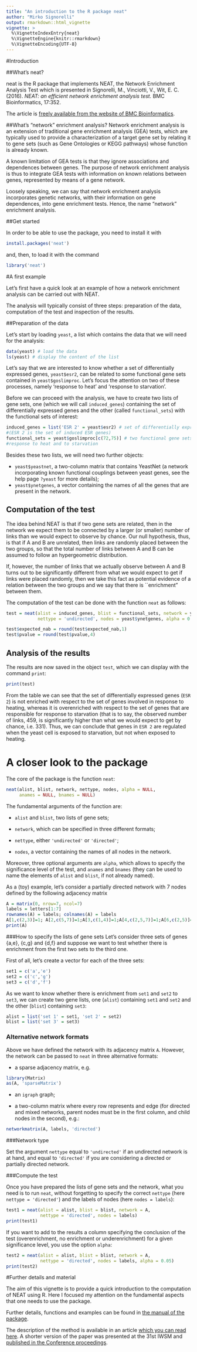 ---
title: "An introduction to the R package neat"
author: "Mirko Signorelli"
output: rmarkdown::html_vignette
vignette: >
  %\VignetteIndexEntry{neat}
  %\VignetteEngine{knitr::rmarkdown}
  %\VignetteEncoding{UTF-8}
---

#Introduction

##What's neat?

neat is the R package that implements NEAT, the Network Enrichment Analysis Test which is presented in Signorelli, M., Vinciotti, V., Wit, E. C. (2016). _NEAT: an efficient network enrichment analysis test._ BMC Bioinformatics, 17:352. 

The article is [freely available from the website of BMC Bioinformatics](https://bmcbioinformatics.biomedcentral.com/articles/10.1186/s12859-016-1203-6).

##What's "network" enrichment analysis?
Network enrichment analysis is an extension of traditional gene enrichment analysis (GEA) tests, which are typically used to provide a characterization of a target gene set by relating it to gene sets (such as Gene Ontologies or KEGG pathways) whose function is already known.

A known limitation of GEA tests is that they ignore associations and dependences between genes. The purpose of network enrichment analysis is thus to integrate GEA tests with information on known relations between genes, represented by means of a gene network.

Loosely speaking, we can say that network enrichment analysis incorporates genetic networks, with their information on gene dependences, into gene enrichment tests. Hence, the name "network" enrichment analysis.

##Get started

In order to be able to use the package, you need to install it with 
```{r, eval=FALSE, echo=TRUE, results='asis'}
install.packages('neat')
```
and, then, to load it with the command
```{r, eval=TRUE, echo=TRUE, results='asis'}
library('neat')
```

#A first example

Let's first have a quick look at an example of how a network enrichment analysis can be carried out with NEAT.

The analysis will typically consist of three steps: preparation of the data, computation of the test and inspection of the results.

##Preparation of the data

Let's start by loading `yeast`, a list which contains the data that we will need for the analysis:

```{r, eval=TRUE, echo=TRUE, results='markup'}
data(yeast) # load the data
ls(yeast) # display the content of the list
```

Let's say that we are interested to know whether a set of differentially expressed genes, `yeast$esr2`, can be related to some functional gene sets contained in `yeast$goslimproc`. Let's focus the attention on two of these processes, namely 'response to heat' and 'response to starvation'. 

Before we can proceed with the analysis, we have to create two lists of gene sets, one (which we will call `induced_genes`) containing the set of differentially expressed genes and the other (called `functional_sets`) with the functional sets of interest:

```{r, eval=TRUE, echo=TRUE, results='markup'}
induced_genes = list('ESR 2' = yeast$esr2) # set of differentially expressed genes 
#(ESR 2 is the set of induced ESR genes)
functional_sets = yeast$goslimproc[c(72,75)] # two functional gene sets of interest: 
#response to heat and to starvation
```

Besides these two lists, we will need two further objects:

- `yeast$yeastnet`, a two-column matrix that contains YeastNet (a network incorporating known functional couplings between yeast genes, see the help page `?yeast` for more details);
- `yeast$ynetgenes`, a vector containing the names of all the genes that are present in the network.

## Computation of the test

The idea behind NEAT is that if two gene sets are related, then in the network we expect them to be connected by a larger (or smaller) number of links than we would expect to observe by chance. Our null hypothesis, thus, is that if A and B are unrelated, then links are randomly placed between the two groups, so that the total number of links between A and B can be assumed to follow an hypergeometric distribution. 

If, however, the number of links that we actually observe between A and B turns out to be significantly different from what we would expect to get if links were placed randomly, then we take this fact as potential evidence of a relation between the two groups and we say that there is ``enrichment" between them. 

The computation of the test can be done with the function `neat` as follows:

```{r, eval=TRUE, echo=TRUE, results='markup'}
test = neat(alist = induced_genes, blist = functional_sets, network = yeast$yeastnet,
            nettype = 'undirected', nodes = yeast$ynetgenes, alpha = 0.01)
```

```{r, eval=TRUE, echo=FALSE, results='markup'}
test$expected_nab = round(test$expected_nab,1)
test$pvalue = round(test$pvalue,4)
```

## Analysis of the results

The results are now saved in the object `test`, which we can display with the command `print`:

```{r, eval=TRUE, echo=TRUE, results='markup'}
print(test)
```

From the table we can see that the set of differentially expressed genes (`ESR 2`) is not enriched with respect to the set of genes involved in response to heating, whereas it is overenriched with respect to the set of genes that are responsible for response to starvation  (that is to say, the observed number of links, 459, is significantly higher than what we would expect to get by chance, i.e. 331). Thus, we can conclude that genes in `ESR 2` are regulated when the yeast cell is exposed to starvation, but not when exposed to heating.

# A closer look to the package

The core of the package is the function `neat`:
```{r, eval=FALSE, echo=TRUE, results='markup'}
neat(alist, blist, network, nettype, nodes, alpha = NULL, 
     anames = NULL, bnames = NULL)
```

The fundamental arguments of the function are:

- `alist` and `blist`, two lists of gene sets;

- `network`, which can be specified in three different formats;

- `nettype`, either `'undirected'` or `'directed'`;

- `nodes`, a vector containing the names of all nodes in the network.

Moreover, three optional arguments are `alpha`, which allows to specify the significance level of the test, and `anames` and `bnames` (they can be used to name the elements of `alist` and `blist`, if not already named).

As a (toy) example, let's consider a partially directed network with 7 nodes defined by the following adjacency matrix
```{r, eval=TRUE, echo=TRUE, results='markup'}
A = matrix(0, nrow=7, ncol=7)
labels = letters[1:7]
rownames(A) = labels; colnames(A) = labels
A[1,c(2,3)]=1; A[2,c(5,7)]=1;A[3,c(1,4)]=1;A[4,c(2,5,7)]=1;A[6,c(2,5)]=1;A[7,4]=1
print(A)
```

###How to specify the lists of gene sets
Let's consider three sets of genes {a,e}, {c,g} and {d,f} and suppose we want to test whether there is enrichment from the first two sets to the third one.

First of all, let's create a vector for each of the three sets:
```{r, eval=TRUE, echo=TRUE, results='markup'}
set1 = c('a','e')
set2 = c('c','g')
set3 = c('d','f')
```

As we want to know whether there is enrichment from `set1` and `set2` to `set3`, we can create two gene lists, one (`alist`) containing `set1` and `set2` and the other (`blist`) containing `set3`:
```{r, eval=TRUE, echo=TRUE, results='markup'}
alist = list('set 1' = set1, 'set 2' = set2)
blist = list('set 3' = set3)
```

### Alternative network formats
Above we have defined the network with its adjacency matrix `A`. However, the network can be passed to `neat` in three alternative formats:

- a sparse adjacency matrix, e.g.
```{r, eval=TRUE, echo=TRUE, results='markup'}
library(Matrix)
as(A, 'sparseMatrix')
```

- an `igraph` graph;

- a two-column matrix where every row represents and edge (for directed and mixed networks, parent nodes must be in the first column, and child nodes in the second), e.g.:
```{r, eval=TRUE, echo=FALSE, results='markup'}
networkmatrix(A, labels, 'directed')
```

###Network type

Set the argument `nettype` equal to `'undirected'` if an undirected network is at hand, and equal to `'directed'` if you are considering a directed or partially directed network.

###Compute the test

Once you have prepared the lists of gene sets and the network, what you need is to run `neat`, without forgetting to specify the correct `nettype` (here `nettype = 'directed'`) and the labels of nodes (here `nodes = labels`):

```{r, eval=TRUE, echo=TRUE, results='markup'}
test1 = neat(alist = alist, blist = blist, network = A, 
             nettype = 'directed', nodes = labels)
print(test1)
```

If you want to add to the results a column specifying the conclusion of the test (overenrichment, no enrichment or underenrichment) for a given significance level, you use the option `alpha`:
```{r, eval=TRUE, echo=TRUE, results='markup'}
test2 = neat(alist = alist, blist = blist, network = A, 
             nettype = 'directed', nodes = labels, alpha = 0.05)
print(test2)
```

#Further details and material

The aim of this vignette is to provide a quick introduction to the computation of NEAT using R. Here I focused my attention on the fundamental aspects that one needs to use the package. 

Further details, functions and examples can be found in [the manual of the package](https://cran.r-project.org/package=neat).

The description of the method is available in an article [which you can read here](https://bmcbioinformatics.biomedcentral.com/articles/10.1186/s12859-016-1203-6). A shorter version of the paper was presented at the 31st IWSM and [published in the Conference proceedings](https://www.researchgate.net/publication/305082810_NEAT_an_efficient_Network_Enrichment_Analysis_Test).